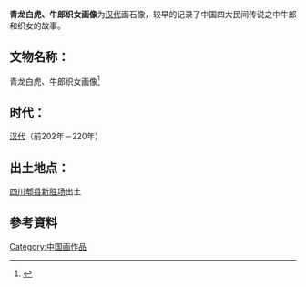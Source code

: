 {{expand|time=2010-08-18T02:36:38+00:00}}
'''青龙白虎、牛郎织女画像'''为[[汉代|汉代]]画石像，较早的记录了中国四大民间传说之中牛郎和织女的故事。
==文物名称：==
青龙白虎、牛郎织女画像<ref> {{cite web | url = http://www.cntca.com/tuan/ruishou/2008/11/29/1150373965.html | title = 画像石青龙白虎、牛郎织女 | accessdate = 2010-08-17 | deadurl = yes | archiveurl = https://web.archive.org/web/20100614013638/http://www.cntca.com/tuan/ruishou/2008/11/29/1150373965.html | archivedate = 2010-06-14 }}</ref>

==时代：==
[[汉代|汉代]]（前202年－220年）

==出土地点：==
[[四川|四川]][[郫县|郫县]][[新胜场|新胜场]]出土

==參考資料==
{{reflist|2}}

[[Category:中国画作品|Category:中国画作品]]
